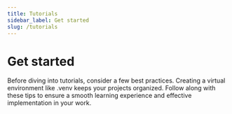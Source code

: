 ```yaml
---
title: Tutorials
sidebar_label: Get started
slug: /tutorials
---
```






# Get started

Before diving into tutorials, consider a few best practices. Creating a virtual environment like .venv keeps your projects organized. Follow along with these tips to ensure a smooth learning experience and effective implementation in your work.


<DocCardList />
